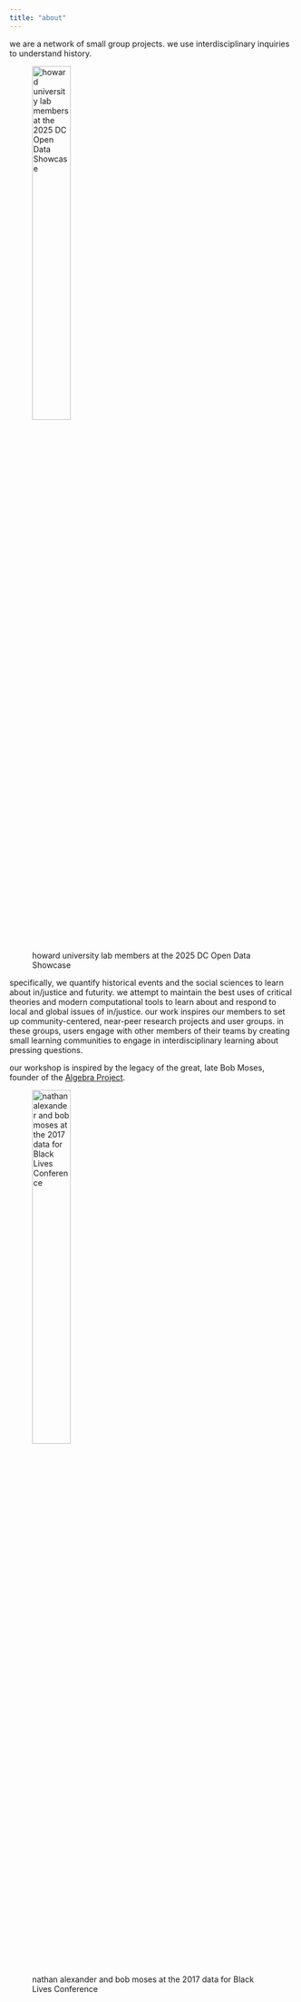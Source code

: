 ```yaml
---
title: "about"
---
```


we are a network of small group projects. we use interdisciplinary inquiries to understand history.

![howard university lab members at the 2025 DC Open Data Showcase](/img/events/dc-open-data.jpeg){width=40%}


specifically, we quantify historical events and the social sciences to learn about in/justice and futurity. we attempt to maintain the best uses of critical theories and modern computational tools to learn about and respond to local and global issues of in/justice. our work inspires our members to set up community-centered, near-peer research projects and user groups. in these groups, users engage with other members of their teams by creating small learning communities to engage in interdisciplinary learning about pressing questions.

our workshop is inspired by the legacy of the great, late Bob Moses, founder of the [Algebra Project](https://www.algebra.org){target="_blank"}.

![nathan alexander and bob moses at the 2017 data for Black Lives Conference](/img/historical-figs/nathan-bob.jpg){width=40%}